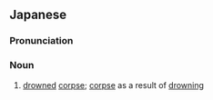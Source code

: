 ==Japanese==
{{ja-kanjitab|すい|し|たい|yomi=o}}

===Pronunciation===
{{ja-pron|すいしたい|y=o}}

===Noun===
{{ja-noun|すいしたい}}

# [[drown]]ed [[corpse]]; [[corpse]] as a result of [[drowning]]